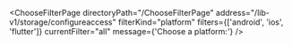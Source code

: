

<ChooseFilterPage
  directoryPath="/ChooseFilterPage"
  address="/lib-v1/storage/configureaccess"
  filterKind="platform"
  filters={['android', 'ios', 'flutter']}
  currentFilter="all"
  message={'Choose a platform:'}
/>
